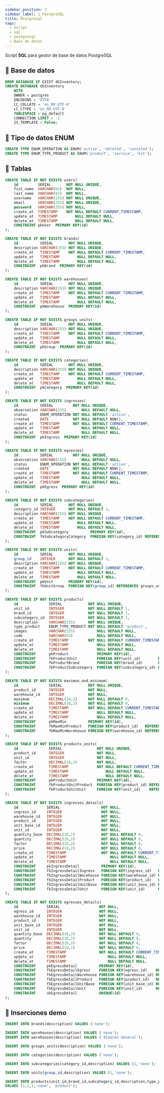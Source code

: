 ```yaml
---
sidebar_position: 2
sidebar_label: 🐘 PostgreSQL
title: Postgresql
tags:
  - Script
  - sql
  - postgresql
  - Base de datos
---
```



Script **SQL** para gestor de base de datos <SpanBlue>PostgreSQL</SpanBlue>

## 💠 Base de datos

```sql
DROP DATABASE IF EXIST dbInventory;
CREATE DATABASE dbInventory
    WITH
    OWNER = postgres
    ENCODING = 'UTF8'
    LC_COLLATE = 'es_MX.UTF-8'
    LC_CTYPE = 'es_MX.UTF-8'
    TABLESPACE = pg_default
    CONNECTION LIMIT = -1
    IS_TEMPLATE = False;
```

## 💠 Tipo de datos ENUM

```sql
CREATE TYPE ENUM_OPERATION AS ENUM('active', 'deleted', 'canceled');
CREATE TYPE ENUM_TYPE_PRODUCT AS ENUM('product', 'service', 'kit');
```

## 💠 Tablas

```sql
CREATE TABLE IF NOT EXISTS users(
    id         SERIAL       NOT NULL UNIQUE,
    fist_name  VARCHAR(65)  NOT NULL,
    last_name  VARCHAR(65)  NOT NULL,
    username   VARCHAR(255) NOT NULL UNIQUE,
    email      VARCHAR(255) NOT NULL UNIQUE,
    password   VARCHAR(255) NOT NULL,
    create_at  TIMESTAMP    NOT NULL DEFAULT CURRENT_TIMESTAMP,
    update_at  TIMESTAMP        NULL DEFAULT NULL,
    delete_at  TIMESTAMP        NULL DEFAULT NULL,
    CONSTRAINT pkUser  PRIMARY KEY(id)
);

CREATE TABLE IF NOT EXISTS brands(
    id          SERIAL       NOT NULL UNIQUE,
    description VARCHAR(255) NOT NULL UNIQUE,
    create_at   TIMESTAMP    NOT NULL DEFAULT CURRENT_TIMESTAMP,
    update_at   TIMESTAMP        NULL DEFAULT NULL,
    delete_at   TIMESTAMP        NULL DEFAULT NULL,
    CONSTRAINT  pkBrand  PRIMARY KEY(id)
);

CREATE TABLE IF NOT EXISTS warehouses(
    id          SERIAL       NOT NULL UNIQUE,
    description VARCHAR(255) NOT NULL UNIQUE,
    create_at   TIMESTAMP    NOT NULL DEFAULT CURRENT_TIMESTAMP,
    update_at   TIMESTAMP        NULL DEFAULT NULL,
    delete_at   TIMESTAMP        NULL DEFAULT NULL,
    CONSTRAINT  pkWarehouse  PRIMARY KEY(id)
);

CREATE TABLE IF NOT EXISTS groups_units(
    id          SERIAL       NOT NULL UNIQUE,
    description VARCHAR(255) NOT NULL UNIQUE,
    create_at   TIMESTAMP    NOT NULL DEFAULT CURRENT_TIMESTAMP,
    update_at   TIMESTAMP        NULL DEFAULT NULL,
    delete_at   TIMESTAMP        NULL DEFAULT NULL,
    CONSTRAINT  pkGroup  PRIMARY KEY(id)
);

CREATE TABLE IF NOT EXISTS categories(
    id          SERIAL       NOT NULL UNIQUE,
    description VARCHAR(255) NOT NULL UNIQUE,
    create_at   TIMESTAMP    NOT NULL DEFAULT CURRENT_TIMESTAMP,
    update_at   TIMESTAMP        NULL DEFAULT NULL,
    delete_at   TIMESTAMP        NULL DEFAULT NULL,
    CONSTRAINT  pkCategory  PRIMARY KEY(id)
);

CREATE TABLE IF NOT EXISTS ingresses(
    id          SERIAL         NOT NULL UNIQUE,
    observation VARCHAR(255)       NULL DEFAULT NULL,
    status      ENUM_OPERATION NOT NULL DEFAULT 'active',
    created     DATE           NOT NULL DEFAULT NOW(),
    create_at   TIMESTAMP      NOT NULL DEFAULT CURRENT_TIMESTAMP,
    update_at   TIMESTAMP          NULL DEFAULT NULL,
    delete_at   TIMESTAMP          NULL DEFAULT NULL,
    CONSTRAINT  pkIngress  PRIMARY KEY(id)
);

CREATE TABLE IF NOT EXISTS egresses(
    id          SERIAL         NOT NULL UNIQUE,
    observation VARCHAR(255)       NULL DEFAULT NULL,
    status      ENUM_OPERATION NOT NULL DEFAULT 'active',
    created     DATE           NOT NULL DEFAULT NOW(),
    create_at   TIMESTAMP      NOT NULL DEFAULT CURRENT_TIMESTAMP,
    update_at   TIMESTAMP          NULL DEFAULT NULL,
    delete_at   TIMESTAMP          NULL DEFAULT NULL,
    CONSTRAINT  pkEgress  PRIMARY KEY(id)
);

CREATE TABLE IF NOT EXISTS subcategories(
    id          SERIAL       NOT NULL UNIQUE,
    category_id INTEGER      NOT NULL DEFAULT 1,
    description VARCHAR(255) NOT NULL UNIQUE,
    create_at   TIMESTAMP    NOT NULL DEFAULT CURRENT_TIMESTAMP,
    update_at   TIMESTAMP        NULL DEFAULT NULL,
    delete_at   TIMESTAMP        NULL DEFAULT NULL,
    CONSTRAINT  pkSubcategory          PRIMARY KEY(id),
    CONSTRAINT  fkSubcategoryCategory  FOREIGN KEY(category_id) REFERENCES categories(id)
);

CREATE TABLE IF NOT EXISTS units(
    id          SERIAL       NOT NULL UNIQUE,
    group_id    INTEGER      NOT NULL DEFAULT 1,
    description VARCHAR(255) NOT NULL UNIQUE,
    create_at   TIMESTAMP    NOT NULL DEFAULT CURRENT_TIMESTAMP,
    update_at   TIMESTAMP        NULL DEFAULT NULL,
    delete_at   TIMESTAMP        NULL DEFAULT NULL,
    CONSTRAINT  pkUnit       PRIMARY KEY(id),
    CONSTRAINT  fkUnitGroup  FOREIGN KEY(group_id) REFERENCES groups_units(id)
);

CREATE TABLE IF NOT EXISTS products(
    id              SERIAL            NOT NULL UNIQUE,
    unit_id         INTEGER           NOT NULL DEFAULT 1,
    brand_id        INTEGER           NOT NULL DEFAULT 1,
    subcategory_id  INTEGER           NOT NULL DEFAULT 1,
    description     VARCHAR(255)      NOT NULL UNIQUE,
    type_product    ENUM_TYPE_PRODUCT NOT NULL DEFAULT 'product',
    images          VARCHAR(255)          NULL DEFAULT NULL,
    code            VARCHAR(65)           NULL DEFAULT NULL,
    create_at       TIMESTAMP         NOT NULL DEFAULT CURRENT_TIMESTAMP,
    update_at       TIMESTAMP             NULL DEFAULT NULL,
    delete_at       TIMESTAMP             NULL DEFAULT NULL,
    CONSTRAINT      pkProduct             PRIMARY KEY(id),
    CONSTRAINT      fkProductUnit         FOREIGN KEY(unit_id)        REFERENCES units(id),
    CONSTRAINT      fkProductBrand        FOREIGN KEY(brand_id)       REFERENCES brands(id),
    CONSTRAINT      fkProductSubcategory  FOREIGN KEY(subcategory_id) REFERENCES subcategories(id)
);

CREATE TABLE IF NOT EXISTS maximun_and_minimum(
    id              SERIAL            NOT NULL UNIQUE,
    product_id      INTEGER           NOT NULL,
    warehouse_id    INTEGER           NOT NULL,
    maximum         DECIMAL(10,2)     NOT NULL DEFAULT 0,
    minimum         DECIMAL(10,2)     NOT NULL DEFAULT 0,
    create_at       TIMESTAMP         NOT NULL DEFAULT CURRENT_TIMESTAMP,
    update_at       TIMESTAMP             NULL DEFAULT NULL,
    delete_at       TIMESTAMP             NULL DEFAULT NULL,
    CONSTRAINT      pkMaxMin          PRIMARY KEY(id),
    CONSTRAINT      fkMaxMinProduct   FOREIGN KEY(product_id)   REFERENCES products(id),
    CONSTRAINT      fkMaxMinWarehouse FOREIGN KEY(warehouse_id) REFERENCES warehouses(id)
);

CREATE TABLE IF NOT EXISTS products_units(
    id              SERIAL                NOT NULL UNIQUE,
    product_id      INTEGER               NOT NULL,
    unit_id         INTEGER               NOT NULL,
    factor          DECIMAL(10,2)         NOT NULL,
    create_at       TIMESTAMP             NOT NULL DEFAULT CURRENT_TIMESTAMP,
    update_at       TIMESTAMP                 NULL DEFAULT NULL,
    delete_at       TIMESTAMP                 NULL DEFAULT NULL,
    CONSTRAINT      pkProductUnit         PRIMARY KEY(id),
    CONSTRAINT      fkProductUnitProduct  FOREIGN KEY(product_id) REFERENCES products(id),
    CONSTRAINT      fkProductUnitUnit     FOREIGN KEY(unit_id)    REFERENCES units(id)
);

CREATE TABLE IF NOT EXISTS ingresses_details(
    id             SERIAL                   NOT NULL,
    ingress_id     INTEGER                  NOT NULL,
    warehouse_id   INTEGER                  NOT NULL,
    product_id     INTEGER                  NOT NULL,
    unit_base_id   INTEGER                  NOT NULL,
    unit_id        INTEGER                  NOT NULL,
    quantity_base  DECIMAL(10,2)            NOT NULL DEFAULT 0,
    quantity       DECIMAL(10,2)            NOT NULL DEFAULT 0,
    factor         DECIMAL(10,2)            NOT NULL DEFAULT 0,
    price          DECIMAL(10,2)            NOT NULL DEFAULT 0,
    create_at      TIMESTAMP                NOT NULL DEFAULT CURRENT_TIMESTAMP,
    update_at      TIMESTAMP                    NULL DEFAULT NULL,
    delete_at      TIMESTAMP                    NULL DEFAULT NULL,
    CONSTRAINT     pkIngressDetail          PRIMARY KEY(id),
    CONSTRAINT     fkIngressDetailIngress   FOREIGN KEY(ingress_id)   REFERENCES ingresses(id),
    CONSTRAINT     fkIngressDetailWarehouse FOREIGN KEY(warehouse_id) REFERENCES warehouses(id),
    CONSTRAINT     fkIngressDetailProduct   FOREIGN KEY(product_id)   REFERENCES products(id),
    CONSTRAINT     fkIngressDetailUnitBase  FOREIGN KEY(unit_base_id) REFERENCES units(id),
    CONSTRAINT     fkIngressDetailUnit      FOREIGN KEY(unit_id)      REFERENCES units(id)
);

CREATE TABLE IF NOT EXISTS egresses_details(
    id             SERIAL                  NOT NULL,
    egress_id      INTEGER                 NOT NULL,
    warehouse_id   INTEGER                 NOT NULL,
    product_id     INTEGER                 NOT NULL,
    unit_base_id   INTEGER                 NOT NULL,
    unit_id        INTEGER                 NOT NULL,
    quantity_base  DECIMAL(10,2)           NOT NULL DEFAULT 0,
    quantity       DECIMAL(10,2)           NOT NULL DEFAULT 0,
    factor         DECIMAL(10,2)           NOT NULL DEFAULT 0,
    price          DECIMAL(10,2)           NOT NULL DEFAULT 0,
    create_at      TIMESTAMP               NOT NULL DEFAULT CURRENT_TIMESTAMP,
    update_at      TIMESTAMP                   NULL DEFAULT NULL,
    delete_at      TIMESTAMP                   NULL DEFAULT NULL,
    CONSTRAINT     pkEgressDetail          PRIMARY KEY(id),
    CONSTRAINT     fkEgressDetailEgress    FOREIGN KEY(egress_id)    REFERENCES egresses(id),
    CONSTRAINT     fkEgressDetailWarehouse FOREIGN KEY(warehouse_id) REFERENCES warehouses(id),
    CONSTRAINT     fkEgressDetailProduct   FOREIGN KEY(product_id)   REFERENCES products(id),
    CONSTRAINT     fkEgressDetailUnitBase  FOREIGN KEY(unit_base_id) REFERENCES units(id),
    CONSTRAINT     fkEgressDetailUnit      FOREIGN KEY(unit_id)      REFERENCES units(id),
    CONSTRAINT     ukEgressDetail          UNIQUE(id)
);
```

## 💠 Inserciones demo

```sql
INSERT INTO brands(description) VALUES ('none');

INSERT INTO warehouses(description) VALUES ('none');
INSERT INTO warehouses(description) VALUES ('Almacen General');

INSERT INTO groups_units(description) VALUES ('none');

INSERT INTO categories(description) VALUES ('none');

INSERT INTO subcategories(category_id,description) VALUES (1,'none');

INSERT INTO units(group_id,description) VALUES (1,'none');

INSERT INTO products(unit_id,brand_id,subcategory_id,description,type_product)
VALUES (1,1,1,'none', 'product');
```
